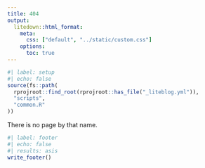 ```yaml
---
title: 404
output:
  litedown::html_format:
    meta:
      css: ["default", "../static/custom.css"]
    options:
      toc: true
---
```


```r
#| label: setup
#| echo: false
source(fs::path(
  rprojroot::find_root(rprojroot::has_file("_liteblog.yml")),
  "scripts",
  "common.R"
))
```

There is no page by that name. 

```r
#| label: footer
#| echo: false
#| results: asis
write_footer()
```

